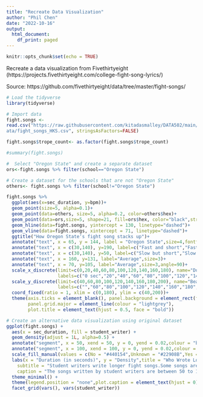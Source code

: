 ---
title: "Recreate Data Visualization"
author: "Phil Chen"
date: "2022-10-16"
output:
  html_document:
    df_print: paged
---

```{r setup, include=FALSE}
knitr::opts_chunk$set(echo = TRUE)
```

Recreate a data visualization from Fivethirtyeight (https://projects.fivethirtyeight.com/college-fight-song-lyrics/)

Source: https://github.com/fivethirtyeight/data/tree/master/fight-songs/

```{r,warning=F}
# Load the tidyverse
library(tidyverse)

# Import data 
fight.songs <-
read.csv("https://raw.githubusercontent.com/kitadasmalley/DATA502/main/FALL2022/D
ata/fight_songs_HKS.csv", stringsAsFactors=FALSE)

fight.songs$trope_count<- as.factor(fight.songs$trope_count)
```

```{r}
#summary(fight.songs)

#  Select "Oregon State" and create a separate dataset
ors<-fight.songs %>% filter(school=="Oregon State")

# Create a dataset for the schools that are not "Oregon State"
others<- fight.songs %>% filter(school!="Oregon State")
```



```{r,warning=F}
fight.songs %>% 
  ggplot(aes(x=sec_duration, y=bpm))+
  geom_point(size=5, alpha=0.1)+
  geom_point(data=others, size=5, alpha=0.2, color=others$hex)+
  geom_point(data=ors,size=5, shape=21, fill=ors$hex, color="black",stroke=1.2)+
  geom_hline(data=fight.songs, yintercept = 130, linetype="dashed")+
  geom_vline(data=fight.songs, xintercept = 71, linetype="dashed")+
  ggtitle("How Oregon State’s fight song stacks up")+
  annotate("text", x = 65, y = 144, label = "Oregon State",size=4,fontface = 'bold')+
  annotate("text", x = c(30,140), y=190, label=c("Fast and short","Fast but long"))+
  annotate("text", x = c(30,140), y=50, label=c("Slow but short","Slow and long"))+
  annotate("text", x = 160, y=131, label="Average",size=3)+
  annotate("text", x = 70, y=105, label="Average",size=3,angle=90)+
  scale_x_discrete(limit=c(0,20,40,60,80,100,120,140,160,180), name="Duration",
                   labels=c("0 sec","20","40","60","80","100","120","140","160","180"))+
  scale_y_discrete(limit=c(40,60,80,100,120,140,160,180,200), name="Beats per minute",
                   labels=c("","60","80","100","120","140","160","180","200bpm"))+
  coord_fixed(ratio = 1, xlim = c(0,180), ylim = c(40,200))+
  theme(axis.ticks = element_blank(), panel.background = element_rect(fill = "white"),
        panel.grid.major = element_line(colour = "lightgrey"), 
        plot.title = element_text(hjust = 0.5, face = "bold"))

```

```{r}
# Create an alternative data visualization using original dataset
ggplot(fight.songs) +
  aes(x = sec_duration, fill = student_writer) +
  geom_density(adjust = 1L, alpha=0.5) +
  annotate("segment", x = 50, xend = 50, y = 0, yend = 0.02,colour = "blue", linetype="dotted")+
  annotate("segment", x = 100, xend = 100, y = 0, yend = 0.02,colour = "red", linetype="dashed")+
  scale_fill_manual(values = c(No = "#440154",Unknown = "#22908B",Yes = "#FDE725")) +
  labs(x = "Duration (in seconds)", y = "Density",title = "Who Wrote Longer College Fight Songs? \nStudent Writers or Not-Student Writers?",
    subtitle = "Student writers write longer fight songs.Some songs are longer than 150 seconds.",
    caption = "The songs written by student writers are between 50 to 125 seconds. Some songs go beyond 150.\nThe songs by not-student writers mostly fall between 50 and 100 seconds and stay below 150.\nThe songs written by unknown writers are less than 100 seconds.") +
  theme_minimal() +
  theme(legend.position = "none",plot.caption = element_text(hjust = 0),panel.grid.minor = element_blank(),panel.grid.major = element_blank()) +
  facet_grid(vars(), vars(student_writer))
```



